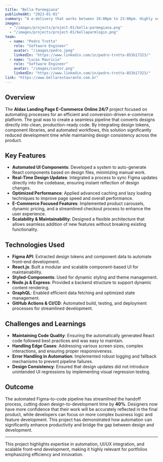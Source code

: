 ```yaml
---
title: "Bella Parmegiana"
publishedAt: "2023-01-01"
summary: "A e-delivery that works between 19:00pm to 23:00pm. Highly secure and efficient payment processing system."
images:
  - "/images/projects/project-01/bella-parmegiana.png"
  - "/images/projects/project-01/bellaparmlogin.png"
team:
  - name: "Pedro Trotta"
    role: "Software Engineer"
    avatar: "/images/pedro.jpeg"
    linkedIn: "https://www.linkedin.com/in/pedro-trotta-853b17323/"
  - name: "Lucas Mauricio"
    role: "Software Engineer"
    avatar: "/images/castor.png"
    linkedIn: "https://www.linkedin.com/in/pedro-trotta-853b17323/"
link: "https://www.bellarestaurante.com.br"
---
```


## Overview

The **Aldax Landing Page E-Commerce Online 24/7** project focused on automating processes for an efficient and conversion-driven e-commerce platform. The goal was to create a seamless pipeline that converts designs directly into clean, production-ready code. By integrating design tokens, component libraries, and automated workflows, this solution significantly reduced development time while maintaining design consistency across the product.

## Key Features

- **Automated UI Components**: Developed a system to auto-generate React components based on design files, minimizing manual work.
- **Real-Time Design Updates**: Integrated a process to sync Figma updates directly into the codebase, ensuring instant reflection of design changes.
- **Optimized Performance**: Applied advanced caching and lazy loading techniques to improve page speed and overall performance.
- **E-Commerce Focused Features**: Implemented product carousels, dynamic pricing, and a streamlined checkout process to enhance the user experience.
- **Scalability & Maintainability**: Designed a flexible architecture that allows seamless addition of new features without breaking existing functionality.

## Technologies Used

- **Figma API**: Extracted design tokens and component data to automate front-end development.
- **React.js**: Built a modular and scalable component-based UI for maintainability.
- **Styled-Components**: Used for dynamic styling and theme management.
- **Node.js & Express**: Provided a backend structure to support dynamic content rendering.
- **GraphQL**: Enabled efficient data fetching and optimized state management.
- **GitHub Actions & CI/CD**: Automated build, testing, and deployment processes for streamlined development.

## Challenges and Learnings

- **Maintaining Code Quality**: Ensuring the automatically generated React code followed best practices and was easy to maintain.
- **Handling Edge Cases**: Addressing various screen sizes, complex interactions, and ensuring proper responsiveness.
- **Error Handling in Automation**: Implemented robust logging and fallback mechanisms to prevent pipeline failures.
- **Design Consistency**: Ensured that design updates did not introduce unintended UI regressions by implementing visual regression testing.

## Outcome

The automated Figma-to-code pipeline has streamlined the handoff process, cutting down design-to-development time by **40%**. Designers now have more confidence that their work will be accurately reflected in the final product, while developers can focus on more complex business logic and feature development. This project has demonstrated how automation can significantly enhance productivity and bridge the gap between design and development.

---

This project highlights expertise in automation, UI/UX integration, and scalable front-end development, making it highly relevant for portfolios emphasizing efficiency and innovation.